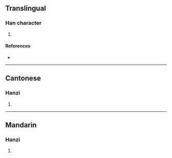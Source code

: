 {{character info/new}}
==Translingual==

===Han character===
{{Han char|rn=32|rad=土|as=12|sn=15|four=|canj=YKG|ids=⿱敦土}}

# {{defn|Han|sort=土12}}

====References====
* {{Han ref|kx=0239.020|dkj=05471|dj=0478.040|hdz=10489.010|uh=58AA|ud=22698}}

----

==Cantonese==

===Hanzi===
{{yue-hanzi|jyut=[[dan1]]|y=dan1}}

# {{defn|lang=yue|sort=土12}}

----

==Mandarin==

===Hanzi===
{{cmn-hanzi|pin=[[dūn]] ([[dun1]])|wg=tun<sup>1</sup>}}

# {{defn|lang=cmn|sort=土12}}